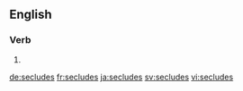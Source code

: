 
==English==

===Verb===
{{head|en}}

# {{en-third-person singular of|seclude}}

[[de:secludes]]
[[fr:secludes]]
[[ja:secludes]]
[[sv:secludes]]
[[vi:secludes]]